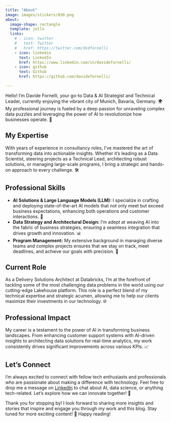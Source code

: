```yaml
---
title: "About"
image: images/stickers/030.png
about:
  image-shape: rectangle
  template: jolla
  links:
    # - icon: twitter
    #   text: Twitter
    #   href: https://twitter.com/dvdfornelli
    - icon: linkedin
      text: LinkedIn
      href: https://www.linkedin.com/in/davidefornelli/
    - icon: github
      text: Github
      href: https://github.com/davidefornelli/

---
```


Hello! I'm Davide Fornelli, your go-to Data & AI Strategist and Technical Leader, currently enjoying the vibrant city of Munich, Bavaria, Germany. 🌍 My professional journey is fueled by a deep passion for unraveling complex data puzzles and leveraging the power of AI to revolutionize how businesses operate. 🚀

## My Expertise

With years of experience in consultancy roles, I've mastered the art of transforming data into actionable insights. Whether it's leading as a Data Scientist, steering projects as a Technical Lead, architecting robust solutions, or managing large-scale programs, I bring a strategic and hands-on approach to every challenge. 🛠️

## Professional Skills

- **AI Solutions & Large Language Models (LLM):** I specialize in crafting and deploying state-of-the-art AI models that not only meet but exceed business expectations, enhancing both operations and customer interactions. 🤖
- **Data Strategy and Architectural Design:** I'm adept at weaving AI into the fabric of business strategies, ensuring a seamless integration that drives growth and innovation. 📊
- **Program Management:** My extensive background in managing diverse teams and complex projects ensures that we stay on track, meet deadlines, and achieve our goals with precision. 🎯

## Current Role

As a Delivery Solutions Architect at Databricks, I'm at the forefront of tackling some of the most challenging data problems in the world using our cutting-edge Lakehouse platform. This role is a perfect blend of my technical expertise and strategic acumen, allowing me to help our clients maximize their investments in our technology. 🌐

## Professional Impact

My career is a testament to the power of AI in transforming business landscapes. From enhancing customer support systems with AI-driven insights to architecting data solutions for real-time analytics, my work consistently drives significant improvements across various KPIs. 📈

## Let's Connect

I'm always excited to connect with fellow tech enthusiasts and professionals who are passionate about making a difference with technology. Feel free to drop me a message on [LinkedIn](www.linkedin.com/in/davidefornelli) to chat about AI, data science, or anything tech-related. Let's explore how we can innovate together! 🤝

Thank you for stopping by! I look forward to sharing more insights and stories that inspire and engage you through my work and this blog. Stay tuned for more exciting content! 🌟 Happy reading!
